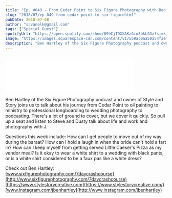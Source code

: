 ```yaml
---
title: "Ep. #049 - From Cedar Point to Six Figure Photography with Ben Hartley"
slug: "2018/07/ep-049-from-cedar-point-to-six-figurehtml"
pubDate: 2018-07-08
author: "srvanelk@gmail.com"
tags: ["Special Guest"]
spotifyUrl: "https://open.spotify.com/show/09hCjT9XXAKzGin8bkLG3a?si=kjRZvQ1JTb6Ov3HVzSSlWA"
image: "https://images.squarespace-cdn.com/content/v1/5b9ac0aa50a54faef024c950/1574262057259-FO0BHWU10UEIHFQFLRZ0/IMG_1720+2.JPG?format=original"
description: "Ben Hartley of the Six Figure Photography podcast and owner of Style and Story joins us to talk about his journey from Cedar Point to oil painting to ministry to professional longboarding to wedding photography to podcasting. There's a lot of ground to cover, but we cover it quickly. So pull up a seat and listen to Steve and Dusty talk about life and work and photography with J."
---
```


<figure>
  <img src="https://images.squarespace-cdn.com/content/v1/5b9ac0aa50a54faef024c950/1574262057259-FO0BHWU10UEIHFQFLRZ0/IMG_1720+2.JPG?format=original" alt="" />
</figure>
<iframe class="embedly-embed" src="//cdn.embedly.com/widgets/media.html?src=https%3A%2F%2Fanchor.fm%2Fweddingphotohangover%2Fembed%2Fepisodes%2FEp--049---From-Cedar-Point-to-Six-Figure-Photography-with-Ben-Hartley-e1rigj&url=https%3A%2F%2Fanchor.fm%2Fweddingphotohangover%2Fepisodes%2FEp--049---From-Cedar-Point-to-Six-Figure-Photography-with-Ben-Hartley-e1rigj&image=https%3A%2F%2Fd3t3ozftmdmh3i.cloudfront.net%2Fstaging%2Fpodcast_uploaded_episode400%2F805714%2F805714-1532296857528-97f837b728acd.jpg&key=61d05c9d54e8455ea7a9677c366be814&type=text%2Fhtml&schema=anchor&wmode=opaque" width="400" height="102" scrolling="no" frameborder="0" allow="autoplay; fullscreen" allowfullscreen="true"></iframe>

Ben Hartley of the Six Figure Photography podcast and owner of Style and Story joins us to talk about his journey from Cedar Point to oil painting to ministry to professional longboarding to wedding photography to podcasting. There's a lot of ground to cover, but we cover it quickly. So pull up a seat and listen to Steve and Dusty talk about life and work and photography with J.

Questions this week include: How can I get people to move out of my way during the baraat? How can I hold a laugh in when the bride can't hold a fart in? How can I keep myself from getting served Little Caeser's Pizza as my vendor meal? Is it okay to wear a white shirt to a wedding with black pants, or is a white shirt considered to be a faux pas like a white dress?

Check out Ben Hartley:  
[www.sixfigurephotography.com/7daycrashcourse](http://www.sixfigurephotography.com/7daycrashcourse)  
[https://www.stylestorycreative.com](https://www.stylestorycreative.com/)  
[www.instagram.com/jbenhartley](http://www.instagram.com/jbenhartley)
